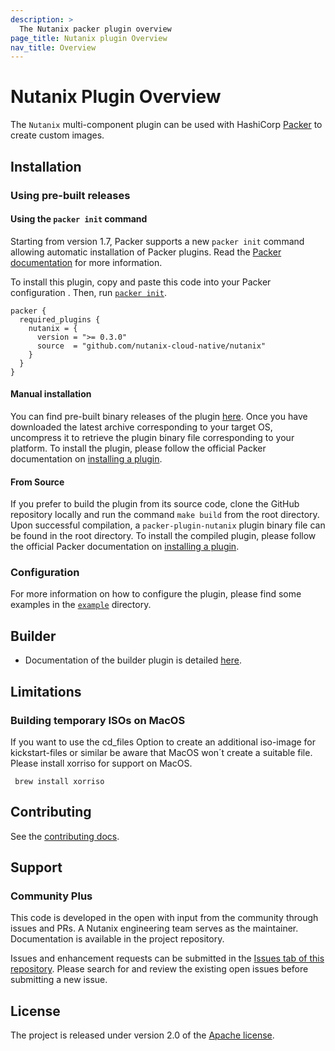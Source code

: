```yaml
---
description: >
  The Nutanix packer plugin overview
page_title: Nutanix plugin Overview
nav_title: Overview
---
```

# Nutanix Plugin Overview

<!--
  Include a short overview about the plugin.

  This document is a great location for creating a table of contents for each
  of the components the plugin may provide. This document should load automatically
  when navigating to the docs directory for a plugin.

-->
The `Nutanix` multi-component plugin can be used with HashiCorp [Packer](https://www.packer.io)
to create custom images.

## Installation

### Using pre-built releases

#### Using the `packer init` command

Starting from version 1.7, Packer supports a new `packer init` command allowing
automatic installation of Packer plugins. Read the
[Packer documentation](https://www.packer.io/docs/commands/init) for more information.

To install this plugin, copy and paste this code into your Packer configuration .
Then, run [`packer init`](https://www.packer.io/docs/commands/init).

```hcl
packer {
  required_plugins {
    nutanix = {
      version = ">= 0.3.0"
      source  = "github.com/nutanix-cloud-native/nutanix"
    }
  }
}
```

#### Manual installation

You can find pre-built binary releases of the plugin [here](https://github.com/nutanix-cloud-native/packer-plugin-nutanix/releases).
Once you have downloaded the latest archive corresponding to your target OS,
uncompress it to retrieve the plugin binary file corresponding to your platform.
To install the plugin, please follow the official Packer documentation on [installing a plugin](https://www.packer.io/docs/extending/plugins/#installing-plugins).


#### From Source

If you prefer to build the plugin from its source code, clone the GitHub repository locally and run the command `make build` from the root directory.
Upon successful compilation, a `packer-plugin-nutanix` plugin binary file can be found in the root directory.
To install the compiled plugin, please follow the official Packer documentation on [installing a plugin](https://www.packer.io/docs/extending/plugins/#installing-plugins).

### Configuration

For more information on how to configure the plugin, please find some examples in the  [`example`](https://github.com/nutanix-cloud-native/packer-plugin-nutanix/tree/main/example) directory.


## Builder

- Documentation of the builder plugin is detailed [here](/packer/plugins/builders/nutanix/plugin).

## Limitations
### Building temporary ISOs on MacOS
If you want to use the cd_files Option to create an additional iso-image for kickstart-files or similar be aware that MacOS won´t create a suitable file.
Please install xorriso for support on MacOS.
```
 brew install xorriso
```

## Contributing
See the [contributing docs](https://github.com/nutanix-cloud-native/packer-plugin-nutanix/blob/main/CONTRIBUTING.md).

## Support
### Community Plus

This code is developed in the open with input from the community through issues and PRs. A Nutanix engineering team serves as the maintainer. Documentation is available in the project repository.

Issues and enhancement requests can be submitted in the [Issues tab of this repository](https://github.com/nutanix-cloud-native/packer-plugin-nutanix/issues). Please search for and review the existing open issues before submitting a new issue.

## License
The project is released under version 2.0 of the [Apache license](http://www.apache.org/licenses/LICENSE-2.0).